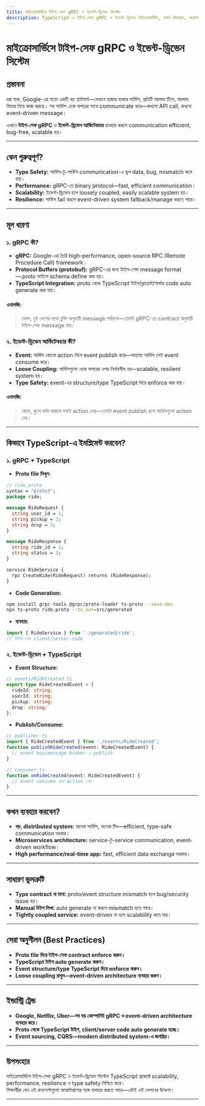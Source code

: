 ```yaml
---
title: মাইক্রোসার্ভিসে টাইপ-সেফ gRPC ও ইভেন্ট-ড্রিভেন সিস্টেম
description: TypeScript-এ টাইপ-সেফ gRPC ও ইভেন্ট-ড্রিভেন মাইক্রোসার্ভিস, বাস্তব উদাহরণ, কনসেপ্ট, এনালজি, সেরা অনুশীলন
---
```


# মাইক্রোসার্ভিসে টাইপ-সেফ gRPC ও ইভেন্ট-ড্রিভেন সিস্টেম

## প্রস্তাবনা

ধরা যাক, Google-এর মতো একটি বড় প্ল্যাটফর্ম—যেখানে হাজার হাজার সার্ভিস, প্রতিটি আলাদা টিমে, আলাদা ফিচার নিয়ে কাজ করছে।
সব সার্ভিস একে অপরের সাথে communicate করে—কখনো API call, কখনো event-driven message।

এখানে **টাইপ-সেফ gRPC** ও **ইভেন্ট-ড্রিভেন আর্কিটেকচার** ব্যবহার করলে communication efficient, bug-free, scalable হয়।

---

## কেন গুরুত্বপূর্ণ?

- **Type Safety:** সার্ভিস-টু-সার্ভিস communication-এ ভুল data, bug, mismatch কমে যায়।
- **Performance:** gRPC-তে binary protocol—fast, efficient communication।
- **Scalability:** ইভেন্ট-ড্রিভেন হলে loosely coupled, easily scalable system হয়।
- **Resilience:** সার্ভিস fail করলে event-driven system fallback/manage করতে পারে।

---

## মূল ধারণা

### ১. gRPC কী?

- **gRPC:** Google-এর তৈরি high-performance, open-source RPC (Remote Procedure Call) framework।
- **Protocol Buffers (protobuf):** gRPC-এর জন্য টাইপ-সেফ message format—.proto ফাইলে schema define করা হয়।
- **TypeScript Integration:** proto থেকে TypeScript টাইপ/ক্লায়েন্ট/সার্ভার code auto generate করা যায়।

#### এনালজি:
> যেমন, দুই দেশের মধ্যে চুক্তি অনুযায়ী message পাঠানো—তেমনি gRPC-তে contract অনুযায়ী টাইপ-সেফ message যায়।

### ২. ইভেন্ট-ড্রিভেন আর্কিটেকচার কী?

- **Event:** সার্ভিস কোনো action নিলে event publish করে—অন্যান্য সার্ভিস সেই event consume করে।
- **Loose Coupling:** সার্ভিসগুলো একে অপরের ওপর নির্ভরশীল নয়—scalable, resilient system হয়।
- **Type Safety:** event-এর structure/type TypeScript দিয়ে enforce করা যায়।

#### এনালজি:
> যেমন, স্কুলে ঘণ্টা বাজলে সবাই action নেয়—তেমনি event publish হলে সার্ভিসগুলো action নেয়।

---

## কিভাবে TypeScript-এ ইমপ্লিমেন্ট করবেন?

### ১. gRPC + TypeScript

- **Proto file লিখুন:**

```proto
// ride.proto
syntax = "proto3";
package ride;

message RideRequest {
  string user_id = 1;
  string pickup = 2;
  string drop = 3;
}

message RideResponse {
  string ride_id = 1;
  string status = 2;
}

service RideService {
  rpc CreateRide(RideRequest) returns (RideResponse);
}
```

- **Code Generation:**

```bash
npm install grpc-tools @grpc/proto-loader ts-proto --save-dev
npx ts-proto ride.proto --ts_out=src/generated
```

- **ব্যবহার:**

```ts
import { RideService } from './generated/ride';
// টাইপ-সেফ client/server code
```

### ২. ইভেন্ট-ড্রিভেন + TypeScript

- **Event Structure:**

```ts
// events/RideCreated.ts
export type RideCreatedEvent = {
  rideId: string;
  userId: string;
  pickup: string;
  drop: string;
};
```

- **Publish/Consume:**

```ts
// publisher.ts
import { RideCreatedEvent } from './events/RideCreated';
function publishRideCreated(event: RideCreatedEvent) {
  // event bus/message broker-এ publish
}

// consumer.ts
function onRideCreated(event: RideCreatedEvent) {
  // event consume করে action নেয়
}
```

---

## কখন ব্যবহার করবেন?

- **বড়, distributed system:** অনেক সার্ভিস, অনেক টিম—efficient, type-safe communication দরকার।
- **Microservices architecture:** service-টু-service communication, event-driven workflow।
- **High performance/real-time app:** fast, efficient data exchange দরকার।

---

## সাধারণ ভুলত্রুটি

- **Type contract না মানা:** proto/event structure mismatch হলে bug/security issue হয়।
- **Manual টাইপ লিখা:** auto generate না করলে mismatch হতে পারে।
- **Tightly coupled service:** event-driven না হলে scalability কমে যায়।

---

## সেরা অনুশীলন (Best Practices)

- **Proto file দিয়ে টাইপ-সেফ contract enforce করুন।**
- **TypeScript টাইপ auto generate করুন।**
- **Event structure/type TypeScript দিয়ে enforce করুন।**
- **Loose coupling রাখুন—event-driven architecture ব্যবহার করুন।**

---

## ইন্ডাস্ট্রি ট্রেন্ড

- **Google, Netflix, Uber—সব বড় কোম্পানিই gRPC ও event-driven architecture ব্যবহার করে।**
- **Proto থেকে TypeScript টাইপ, client/server code auto generate হচ্ছে।**
- **Event sourcing, CQRS—modern distributed system-এ জনপ্রিয়।**

---

## উপসংহার

মাইক্রোসার্ভিসে টাইপ-সেফ gRPC ও ইভেন্ট-ড্রিভেন সিস্টেম TypeScript প্রজেক্টে scalability, performance, resilience ও type safety নিশ্চিত করে।  
শিক্ষার্থীরা যেন এই কনসেপ্টগুলো আত্মবিশ্বাসের সঙ্গে ব্যবহার করতে পারে—এটাই এই লেসনের উদ্দেশ্য।

---

